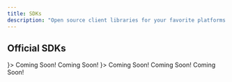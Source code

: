 ```yaml
---
title: SDKs
description: "Open source client libraries for your favorite platforms."
---
```


## Official SDKs
<CardGroup cols={2}>
  <Card title="Typescript" href="https://github.com/Carbon-for-Developers/carbon-sdks/tree/main/typescript#readme" icon={<svg height="20" enable-background="new 0 0 512 512" viewBox="0 0 512 512" width="20" xmlns="http://www.w3.org/2000/svg"><rect fill="#00A87A" height="512" rx="50" width="512"/><rect fill="#00A87A" height="512" rx="50" width="512"/><path clip-rule="evenodd" d="m316.939 407.424v50.061c8.138 4.172 17.763 7.3 28.875 9.386s22.823 3.129 35.135 3.129c11.999 0 23.397-1.147 34.196-3.442 10.799-2.294 20.268-6.075 28.406-11.342 8.138-5.266 14.581-12.15 19.328-20.65s7.121-19.007 7.121-31.522c0-9.074-1.356-17.026-4.069-23.857s-6.625-12.906-11.738-18.225c-5.112-5.319-11.242-10.091-18.389-14.315s-15.207-8.213-24.18-11.967c-6.573-2.712-12.468-5.345-17.685-7.9-5.217-2.556-9.651-5.163-13.303-7.822-3.652-2.66-6.469-5.476-8.451-8.448-1.982-2.973-2.974-6.336-2.974-10.091 0-3.441.887-6.544 2.661-9.308s4.278-5.136 7.512-7.118c3.235-1.981 7.199-3.52 11.894-4.615 4.696-1.095 9.912-1.642 15.651-1.642 4.173 0 8.581.313 13.224.938 4.643.626 9.312 1.591 14.008 2.894 4.695 1.304 9.259 2.947 13.694 4.928 4.434 1.982 8.529 4.276 12.285 6.884v-46.776c-7.616-2.92-15.937-5.084-24.962-6.492s-19.381-2.112-31.066-2.112c-11.895 0-23.163 1.278-33.805 3.833s-20.006 6.544-28.093 11.967c-8.086 5.424-14.476 12.333-19.171 20.729-4.695 8.395-7.043 18.433-7.043 30.114 0 14.914 4.304 27.638 12.912 38.172 8.607 10.533 21.675 19.45 39.204 26.751 6.886 2.816 13.303 5.579 19.25 8.291s11.086 5.528 15.415 8.448c4.33 2.92 7.747 6.101 10.252 9.543 2.504 3.441 3.756 7.352 3.756 11.733 0 3.233-.783 6.231-2.348 8.995s-3.939 5.162-7.121 7.196-7.147 3.624-11.894 4.771c-4.748 1.148-10.303 1.721-16.668 1.721-10.851 0-21.597-1.903-32.24-5.71-10.642-3.806-20.502-9.516-29.579-17.13zm-84.159-123.342h64.22v-41.082h-179v41.082h63.906v182.918h50.874z" fill="#fff" fill-rule="evenodd"/></svg>}>
  </Card>
  <Card title="Python" icon="Python">
    Coming Soon!
  </Card>
  <Card title="PHP" icon="PHP">
    Coming Soon!
  </Card>
  <Card title="Ruby" icon={<svg height="16" fill="#00A87A" enable-background="new 0 0 512 512" viewBox="0 0 512 512" width="20" xmlns="http://www.w3.org/2000/svg"><path d="m365.281 386.936 108.635 96.416-213.754-16.794c41.878-25.3 76.426-55.513 102.294-79.567.426.083.879.129 1.332.129.495-.001.994-.06 1.493-.184zm120.237 57.614 20.008-262.045c-9.898 25.284-25.557 54.73-45.857 86.172zm-112.971-63.567 108.384 96.196-28.936-196.865c-23.853 35.506-52.495 71.808-79.448 100.669zm-126.596 93.793c-23.345 12.934-47.373 23.235-71.707 30.757l249.786-16.798-177.998-13.982zm-208.604-126.225 65.429 152.89 53.851-178.4zm135.167-34.563 182.182 58.517-46.488-184.204zm145.889-143.982 169.829-11.368-132.781-108.448zm96.599-167.087-111.442-.504 49.543 34.69zm-410.217 280.839-3.667 108.653 26.729-48.75zm60.883 43.65c21.184 1.351 42.583-3.343 64.17-12.792 14.541-6.891 29.626-15.612 44.767-25.863 21.715-15.342 43.6-34.532 65.645-56.38 79.292-78.583 111.895-166.467 77.246-201.459-8.268-8.344-20.104-12.609-35.188-12.675-45.66-.197-113.905 34.175-172.069 91.842-55.586 55.098-91.631 120.496-91.824 166.618-.068 16.399 4.469 29.319 13.483 38.407 8.017 8.099 19.408 11.381 33.77 12.302zm165.435 144.772c2.486-1.286 4.963-2.586 7.408-3.909l-73.322-141.472-55.183 182.786c.462-.06 4.189-.508 4.189-.508 4.816-.613 9.573-1.318 14.271-2.115 30.318-5.169 60.315-14.633 89.154-28.139 4.564-2.134 9.051-4.353 13.483-6.643zm149.74-116.689 1.739-1.996c1.214-1.424 2.437-2.875 3.654-4.331 0 0 3.768-4.486 5.232-6.268 2.464-2.98 4.913-6.021 7.371-9.079 2.258-2.82 4.51-5.649 6.758-8.529 2.358-3.021 4.716-6.048 7.056-9.134 5.297-6.973 10.653-14.284 16.377-22.36 6.057-8.544 11.908-17.142 17.416-25.584l-9.931-6.073c-26.371-16.125-79.37-48.606-114.203-70.003l45.074 178.595c4.199-4.611 8.632-9.625 13.457-15.238zm127.392-287.541-140.23-19.689 133.688 109.327c4.697-15.496 7.756-30.524 9.088-44.699.192-1.987.315-3.985.435-5.998.114-1.852.179-3.711.229-5.574.321-12.073-.76-23.288-3.21-33.367zm-53.91 191.792c.344-.453.729-.962 1.149-1.573 2.669-3.779 6.465-9.962 10.686-17.409 11.748-20.717 26.239-50.254 32.282-71.993l-174.412 11.636c36.379 22.356 89.521 54.924 115.942 71.084l14.087 8.598c.084-.105.17-.22.266-.343zm-209.061 206.386.545-.307c38.046-21.084 72.05-47.021 110.142-84.087l-185.419-59.807zm-244.764-54.186c.819 24.146 5.943 44.081 15.241 59.391l8.658-103.113zm33.784-50.535-9.99 119c14.234 18.62 33.252 26.935 61.528 26.935 2.848 0 5.806-.078 8.978-.233l-4.995-12.412c-10.809-26.852-41.653-103.449-55.521-133.29zm471.86-300.803c-2.056-6.289-4.68-12.096-7.811-17.306-12.632-21.015-34.452-34.461-64.871-39.976l-67.961 37.531z"/></svg>}>
    Coming Soon!
  </Card>
  <Card title="Golang" icon="Golang">
   Coming Soon!
  </Card>
  <Card title="Java" icon="Java">
    Coming Soon!
  </Card>
</CardGroup>
